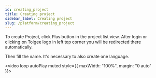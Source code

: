 ```yaml
---
id: creating_project
title: Creating project
sidebar_label: Creating project
slug: /platform/creating_project
---
```


To create Project, click Plus button in the project list view. After login or clicking on Tolgee logo in left top
corner you will be redirected there automatically.

Then fill the name. It's necessary to also create one language.

<video loop autoPlay muted style={{ maxWidth: "100%", margin: "0 auto" }}>
  <source src="/create_project.mov" />
</video>
